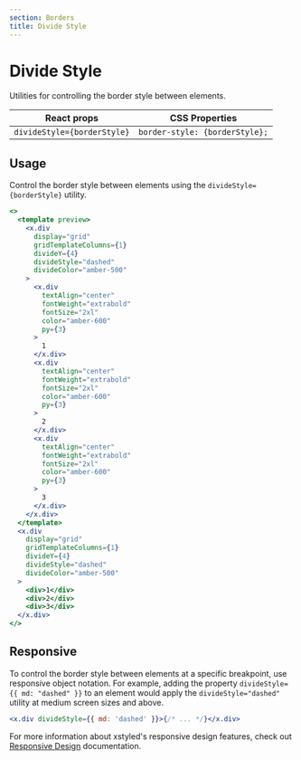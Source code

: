 ```yaml
---
section: Borders
title: Divide Style
---
```


# Divide Style

Utilities for controlling the border style between elements.

| React props                 | CSS Properties                 |
| --------------------------- | ------------------------------ |
| `divideStyle={borderStyle}` | `border-style: {borderStyle};` |

## Usage

Control the border style between elements using the `divideStyle={borderStyle}` utility.

```jsx preview color=amber
<>
  <template preview>
    <x.div
      display="grid"
      gridTemplateColumns={1}
      divideY={4}
      divideStyle="dashed"
      divideColor="amber-500"
    >
      <x.div
        textAlign="center"
        fontWeight="extrabold"
        fontSize="2xl"
        color="amber-600"
        py={3}
      >
        1
      </x.div>
      <x.div
        textAlign="center"
        fontWeight="extrabold"
        fontSize="2xl"
        color="amber-600"
        py={3}
      >
        2
      </x.div>
      <x.div
        textAlign="center"
        fontWeight="extrabold"
        fontSize="2xl"
        color="amber-600"
        py={3}
      >
        3
      </x.div>
    </x.div>
  </template>
  <x.div
    display="grid"
    gridTemplateColumns={1}
    divideY={4}
    divideStyle="dashed"
    divideColor="amber-500"
  >
    <div>1</div>
    <div>2</div>
    <div>3</div>
  </x.div>
</>
```

## Responsive

To control the border style between elements at a specific breakpoint, use responsive object notation. For example, adding the property `divideStyle={{ md: "dashed" }}` to an element would apply the `divideStyle="dashed"` utility at medium screen sizes and above.

```jsx
<x.div divideStyle={{ md: 'dashed' }}>{/* ... */}</x.div>
```

For more information about xstyled's responsive design features, check out [Responsive Design](@TODO-link) documentation.

